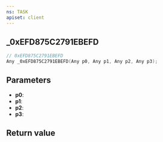 ```yaml
---
ns: TASK
apiset: client
---
```

## _0xEFD875C2791EBEFD

```c
// 0xEFD875C2791EBEFD
Any _0xEFD875C2791EBEFD(Any p0, Any p1, Any p2, Any p3);
```


## Parameters
* **p0**:
* **p1**:
* **p2**:
* **p3**:

## Return value